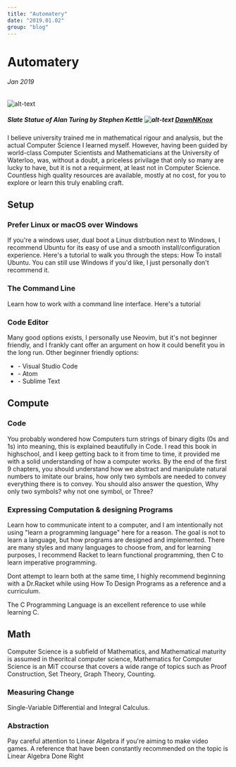 ```yaml
---
title: "Automatery"
date: "2019.01.02"
group: "blog"
---
```

# Automatery
###### Jan 2019

![alt-text](../assets/img/turing.png)
##### Slate Statue of Alan Turing by Stephen Kettle ![alt-text](../assets/svg/c.svg) [DawnNKnox](https://dawnknox.com/)
I believe university trained me in mathematical rigour and analysis, but the actual Computer Science I learned myself. However, having been guided by world-class Computer Scientists and Mathematicians at the University of Waterloo, was, without a doubt, a priceless privilage that only so many are lucky to have, but it is not a requirment, at least not in Computer Science.
Countless high quality resources are available, mostly at no cost, for you to explore or learn this truly enabling craft.

## Setup

### Prefer Linux or macOS over Windows

If you're a windows user, dual boot a Linux distrbution next to Windows, I recommend Ubuntu for its easy of use and a smooth install/configuration experience. Here's a tutorial to walk you through the steps: How To install Ubuntu. You can still use Windows if you'd like, I just personally don't recommend it.

### The Command Line

Learn how to work with a command line interface. Here's a tutorial

### Code Editor

Many good options exists, I personally use Neovim, but it's not beginner friendly, and I frankly cant offer an argument on how it could benefit you in the long run. Other beginner friendly options:

* \- Visual Studio Code
* \- Atom
* \- Sublime Text



## Compute

### Code 

You probably wondered how Computers turn strings of binary digits (0s and 1s) into meaning, this is explained beautifully in Code. I read this book in highschool, and I keep getting back to it from time to time, it provided me with a solid understanding of how a computer works. By the end of the first 9 chapters, you should understand how we abstract and manipulate natural numbers to imitate our brains, how only two symbols are needed to convey everything there is to convey. You should also answer the question, Why only two symbols? why not one symbol, or Three?

### Expressing Computation & designing Programs

Learn how to communicate intent to a computer, and I am intentionally not using "learn a programming language" here for a reason.
The goal is not to learn a language, but how programs are designed and implemented. There are many styles and many languages to choose from, and for learning purposes, I recommend Racket to learn functional programming, then C to learn imperative programming.

Dont attempt to learn both at the same time, I highly recommend beginning with a Dr.Racket while using How To Design Programs as a reference and a curriculum.

The C Programming Language is an excellent reference to use while learning C.



## Math

Computer Science is a subfield of Mathematics, and Mathematical maturity is assumed in theoritcal computer science, Mathematics for Computer Science is an MiT ccourse that covers a wide range of topics such as Proof Construction, Set Theory, Graph Theory, Counting.

### Measuring Change

Single-Variable Differential and Integral Calculus.

### Abstraction

Pay careful attention to Linear Algebra if you're aiming to make video games. A reference that have been constantly recommended on the topic is Linear Algebra Done Right
